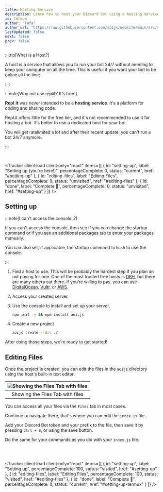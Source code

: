 ```yaml
---
title: Hosting Service
description: Learn how to host your Discord Bot using a hosting service.
id: termux
author: "Fafa"
author_url: "https://raw.githubusercontent.com/aoijs/website/main/src/images/contributors/fafa.png"
lastUpdated: false
next: false
prev: false
---
```



::::tip[What is a Host?]

A host is a service that allows you to run your bot 24/7 without needing to keep your computer on all the time. This is useful if you want your bot to be online all the time.

::::

:::note[Why not use replit? It's free!]

**Repl.it** was never intended to be a **hosting service**. It's a platform for coding and sharing code.

Repl.it offers little for the free tier, and it's not recommended to use it for hosting a bot. It's better to use a dedicated host for your bot.

You will get ratelimited a lot and after their recent update, you can't run a bot 24/7 anymore.

:::

<br />

<Tracker
    client:load
    client:only="react"
    items={[
        {
            id: "setting-up",
            label: "Setting up (you're here!)",
            percentageComplete: 0,
            status: "current",
            href: "#setting-up"
        },
        {
            id: "editing-files",
            label: "Editing Files",
            percentageComplete: 0,
            status: "unvisited",
            href: "#editing-files"
        },
        {
            id: "done",
            label: "Complete 🎉",
            percentageComplete: 0,
            status: "unvisited",
            href: "#setting-up"
        }
    ]}
/>

## Setting up

:::note[I can't access the console..?]

If you can't access the console, then see if you can change the startup command or if you see an additional packages tab to enter your packages manually.

You can also set, if applicable, the startup command to `bash` to use the console.

:::

<Steps>

1. Find a host to use.
   This will be probably the hardest step if you plan on not paying for one. One of the most trusted free hosts is [DBH](https://danbot.host/), but there are many others out there. If you're willing to pay, you can use [DigitalOcean](https://www.digitalocean.com/), [Vultr](https://www.vultr.com/), or [AWS](https://aws.amazon.com/).

2. Access your created server.

3. Use the console to install and set up your server.

    ```bash title="Installing packages"
    npm init -y && npm install aoi.js
    ```

4. Create a new project
    ```bash title="Creating Project"
    aoijs create --dir ./
    ```

</Steps>

After doing those steps, we're ready to get started!

## Editing Files

Once the project is created, you can edit the files in the `aoijs` directory using the host's built-in text editor.

| ![Showing the Files Tab with files](https://i.imgur.com/t9j6MBX.png) |
| :------------------------------------------------------------------: |
|                   Showing the Files Tab with files                   |

You can access all your files via the `Files` tab in most cases.

Continue to navigate there, that's where you can edit the `index.js` file.

Add your Discord Bot token and your prefix to the file, then save it by pressing `Ctrl + S`, or using the save button.

Do the same for your commands as you did with your `index.js` file.

<br />
<br />

<Tracker
    client:load
    client:only="react"
    items={[
        {
            id: "setting-up",
            label: "Setting up",
            percentageComplete: 100,
            status: "visited",
            href: "#setting-up"
        },
        {
            id: "editing-files",
            label: "Editing Files",
            percentageComplete: 100,
            status: "visited",
            href: "#editing-files"
        },
        {
            id: "done",
            label: "Complete 🎉",
            percentageComplete: 0,
            status: "current",
            href: "#setting-up-termux"
        }
    ]}
/>
